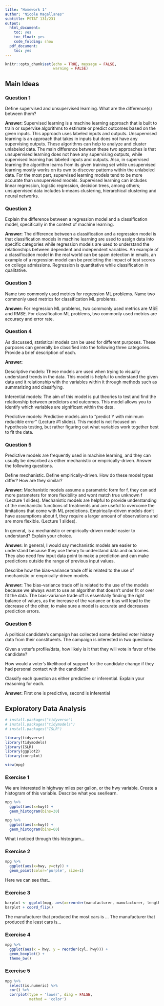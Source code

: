 ```yaml
---
title: "Homework 1"
author: "Nicole Magallanes"
subtitle: PSTAT 131/231
output:
  html_document:
    toc: yes
    toc_float: yes
    code_folding: show
  pdf_document:
    toc: yes
---
```


```r
knitr::opts_chunk$set(echo = TRUE, message = FALSE,
                      warning = FALSE)
```

## Main Ideas

### Question 1

Define supervised and unsupervised learning. What are the difference(s) between them?

**Answer:** Supervised learning is a machine learning approach that is built to train or supervise algorithms to estimate or predict outcomes based on the given inputs. This approach uses labeled inputs and outputs. Unsupervised learning is an approach that takes in inputs but does not have any supervising outputs. These algorithms can help to analyze and cluster unlabeled data. The main difference between these two approaches is that unsupervised learning does not have any supervising outputs, while supervised learning has labeled inputs and outputs. Also, in supervised learning the algorithm learns from its given training set while unsupervised learning mostly works on its own to discover patterns within the unlabeled data. For the most part, supervised learning models tend to be more accurate than unsupervised models. Supervised learning can includes linear regression, logistic regression, decision trees, among others; unsupervised data includes k-means clustering, hierarchical clustering and neural networks. 

### Question 2

Explain the difference between a regression model and a classification model, specifically in the context of machine learning.

**Answer:** The difference between a classification and a regression model is that classification models in machine learning are used to assign data into specific categories while regression models are used to understand the relationships between dependent and independent variables. An example of a classification model in the real world can be spam detection in emails, an example of a regression model can be predicting the impact of test scores on college admissions. Regression is quantitative while classification in qualitative.

### Question 3

Name two commonly used metrics for regression ML problems. Name two commonly used metrics for classification ML problems.

**Answer:** For regression ML problems, two commonly used metrics are MSE and RMSE. For classification ML problems, two commonly used metrics are accuracy and error rate.

### Question 4

As discussed, statistical models can be used for different purposes. These purposes can generally be classified into the following three categories. Provide a brief description of each.

**Answer:**

Descriptive models: These models are used when trying to visually understand trends in the data. This model is helpful to understand the given data and it relationship with the variables within it through methods such as summarizing and classifying. 

Inferential models: The aim of this model is put theories to test and find the relationship between predictors and outcomes. This model allows you to identify which variables are significant within the data.

Predictive models: Predictive models aim to "predict Y with minimum reducible error" (Lecture #1 slides). This model is not focused on hypothesis testing, but rather figuring out what variables work together best to fit the data.

### Question 5

Predictive models are frequently used in machine learning, and they can usually be described as either mechanistic or empirically-driven. Answer the following questions.

Define mechanistic. Define empirically-driven. How do these model types differ? How are they similar?

**Answer:** Mechanistic models assume a parametric form for f, they can add more parameters for more flexibility and wont match true unknown f (Lecture 1 slides). Mechanistic models are helpful to provide understanding of the mechanistic functions of treatments and are useful to overcome the limitations that come with ML predictions. Empirically-driven models don't have assumptions about f, they require a larger amount of observations and are more flexible. (Lecture 1 slides).

In general, is a mechanistic or empirically-driven model easier to understand? Explain your choice.

**Answer:** In general, I would say mechanistic models are easier to understand because they use theory to understand data and outcomes. They also need few input data point to make a prediction and can make predictions outside the range of previous input values. 

Describe how the bias-variance trade off is related to the use of mechanistic or empirically-driven models.

**Answer:** The bias-variance trade off is related to the use of the models because we always want to use an algorithm that doesn't under fit or over fit the data. The bias-variance trade off is essentially finding the right balance of values, as the increase of the variance or bias will lead to the decrease of the other, to make sure a model is accurate and decreases prediction errors.

### Question 6

A political candidate’s campaign has collected some detailed voter history data from their constituents. The campaign is interested in two questions:

Given a voter’s profile/data, how likely is it that they will vote in favor of the candidate?

How would a voter’s likelihood of support for the candidate change if they had personal contact with the candidate?

Classify each question as either predictive or inferential. Explain your reasoning for each.

**Answer:** First one is predictive, second is inferential

## Exploratory Data Analysis
```r
# install.packages("tidyverse")
# install.packages("tidymodels")
# install.packages("ISLR")

library(tidyverse)
library(tidymodels)
library(ISLR)
library(ggplot2)
library(corrplot)

view(mpg)
```

### Exercise 1
We are interested in highway miles per gallon, or the hwy variable. Create a histogram of this variable. Describe what you see/learn.

```r
mpg %>%
  ggplot(aes(x=hwy)) +
  geom_histogram(bins=30)

mpg %>%
  ggplot(aes(x=hwy)) +
  geom_histogram(bins=60)
```

What i noticed through this histogram...

### Exercise 2
```r
mpg %>%
  ggplot(aes(x=hwy, y=cty)) +
  geom_point(color='purple', size=1)
```
Here we can see that...
 
### Exercise 3
```r
barplot <- ggplot(mpg, aes(x=reorder(manufacturer, manufacturer, length))) + geom_bar()
barplot + coord_flip()

```
The manufacturer that produced the most cars is ... The manufacturer that produced the least cars is...

### Exercise 4
```r
mpg %>%
  ggplot(aes(x = hwy, y = reorder(cyl, hwy))) + 
  geom_boxplot() +
  theme_bw()
```


### Exercise 5
```r
mpg %>% 
  select(is.numeric) %>% 
  cor() %>% 
  corrplot(type = 'lower', diag = FALSE, 
           method = 'color')
```




